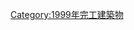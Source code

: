 {{Commonscat|Bridges completed in 1999}}
{{Cat nav 10years|20世紀橋梁|1999||年完工橋梁}}

[[Category:1999年完工建築物|Category:1999年完工建築物]]